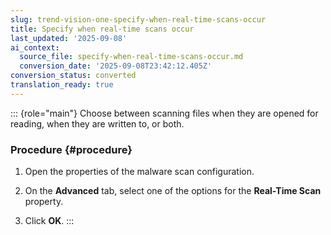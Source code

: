 ```yaml
---
slug: trend-vision-one-specify-when-real-time-scans-occur
title: Specify when real-time scans occur
last_updated: '2025-09-08'
ai_context:
  source_file: specify-when-real-time-scans-occur.md
  conversion_date: '2025-09-08T23:42:12.405Z'
conversion_status: converted
translation_ready: true
---
```


::: {role="main"}
Choose between scanning files when they are opened for reading, when they are written to, or both.

### Procedure {#procedure}

1.  Open the properties of the malware scan configuration.

2.  On the **Advanced** tab, select one of the options for the **Real-Time Scan** property.

3.  Click **OK**.
:::
